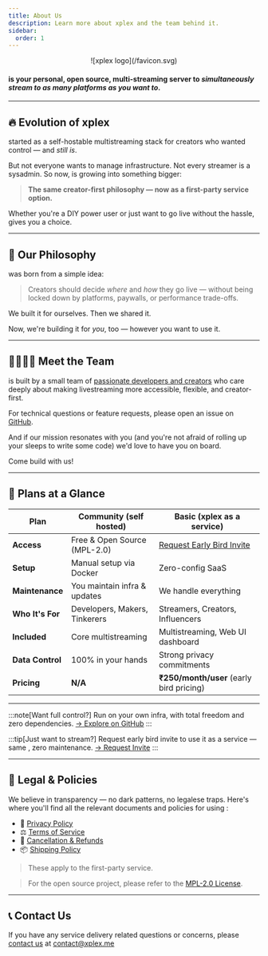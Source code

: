 ```yaml
---
title: About Us
description: Learn more about xplex and the team behind it.
sidebar:
  order: 1
---
```


<center>![xplex logo](/favicon.svg)</center>

#### <Xplex /> is your personal, open source, multi-streaming server to ***simultaneously stream to as many platforms as you want to***.

---

## 🔥 Evolution of xplex

<Xplex /> started as a self-hostable multistreaming stack for creators who wanted control — and *still is*.

But not everyone wants to manage infrastructure. Not every streamer is a sysadmin. So now, <Xplex /> is growing into something bigger:

> **The same creator-first philosophy — now as a first-party service option.**

Whether you're a DIY power user or just want to go live without the hassle, <Xplex /> gives you a choice.

---

## 🧭 Our Philosophy

<Xplex /> was born from a simple idea:

> Creators should decide *where* and *how* they go live — without being locked down by platforms, paywalls, or performance trade-offs.

We built it for ourselves. Then we shared it.

Now, we're building it for *you*, too — however you want to use it.

---

## 👨‍👩‍👧‍👦 Meet the Team

<Xplex /> is built by a small team of [passionate developers and creators](https://github.com/xplexHQ/core/graphs/contributors) who care deeply about making livestreaming more accessible, flexible, and creator-first.

For technical questions or feature requests, please open an issue on [GitHub](https://github.com/xplexHQ/core/issues).

And if our mission resonates with you (and you're not afraid of rolling up your sleeps to write some code) we'd love to have you on board.

Come build with us!

---

## 💸 Plans at a Glance

| Plan               | Community (self hosted)       | Basic (xplex as a service)                             |
|--------------------|-------------------------------|--------------------------------------------------------|
| **Access**         | Free & Open Source (MPL-2.0)  | [Request Early Bird Invite](https://tally.so/r/mezW6q) |
| **Setup**          | Manual setup via Docker       | Zero-config SaaS                                       |
| **Maintenance**    | You maintain infra & updates  | We handle everything                                   |
| **Who It's For**   | Developers, Makers, Tinkerers | Streamers, Creators, Influencers                       |
| **Included**       | Core multistreaming           | Multistreaming, Web UI dashboard                       |
| **Data Control**   | 100% in your hands            | Strong privacy commitments                             |
| **Pricing**        | **N/A**                       | **₹250/month/user** (early bird pricing)               |

---

:::note[Want full control?]
Run <Xplex /> on your own infra, with total freedom and zero dependencies.
[→ Explore on GitHub](https://github.com/xplexHQ/core)
:::

:::tip[Just want to stream?]
Request early bird invite to use it as a service — same <Xplex />, zero maintenance.
[→ Request Invite](https://tally.so/r/mezW6q)
:::

---

## 🧾 Legal & Policies

We believe in transparency — no dark patterns, no legalese traps.
Here's where you'll find all the relevant documents and policies for using <Xplex />:

- 📜 [Privacy Policy](/about/privacy)
- ⚖️ [Terms of Service](/about/terms)
- 💸 [Cancellation & Refunds](/about/cancel)
- 📦 [Shipping Policy](/about/shipping)

> These apply to the first-party <Xplex /> service.

> For the open source project, please refer to the [MPL-2.0 License](https://www.mozilla.org/en-US/MPL/2.0/).

---

## 📞 Contact Us

If you have any service delivery related questions or concerns, please [contact us](/about/contact) at [contact@xplex.me](mailto:contact@xplex.me)
